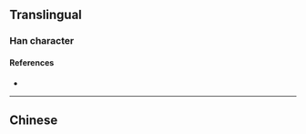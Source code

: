 {{also|焸}}
{{character info}}
==Translingual==

===Han character===
{{Han char|rn=86|rad=火|as=08|sn=12|four=||Wub=JEOU|canj=ABF|ids=⿱明火}}

====References====
* {{Han ref|kx=0675.191|hdz=32209.081|uh=713D|ud=28989}}

----

==Chinese==
{{zh-see|焸|ancient}}